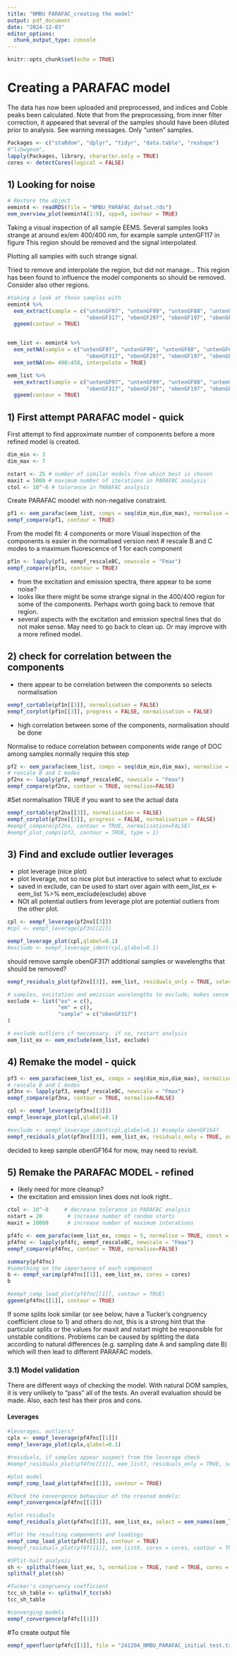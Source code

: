 ```yaml
---
title: "NMBU PARAFAC_creating the model"
output: pdf_document
date: "2024-12-03"
editor_options: 
  chunk_output_type: console
---
```


```r
knitr::opts_chunk$set(echo = TRUE)
```

# Creating a PARAFAC model
The data has now been uploaded and preprocessed, and indices and Coble peaks been calculated. 
Note that from the preprocessing, from inner filter correction, it appeared that several of the samples should have been diluted prior to analysis. See warning messages. Only "unten" samples. 
```r
Packages <- c("staRdom", "dplyr", "tidyr", "data.table", "reshape")
#"libwgeom",
lapply(Packages, library, character.only = TRUE)
cores <- detectCores(logical = FALSE)
```

## 1) Looking for noise 
```r
# Restore the object
eemint4 <- readRDS(file = "NMBU_PARAFAC_datset.rds")
eem_overview_plot(eemint4[1:9], spp=9, contour = TRUE)
```
Taking a visual inspection of all sample EEMS. 
Several samples looks strange at around ex/em 400/400 nm, for example sample untenGF117 in figure 
This region should be removed and the signal interpolated. 

Plotting all samples with such strange signal.

Tried to remove and interpolate the region, but did not manage... This region has been found to influence the model components so should be removed. Consider also other regions. 

```r
#taking a look at those samples with 
eemint4 %>% 
  eem_extract(sample = c("untenGF97", "untenGF99", "untenGF88", "untenGF69", "untenGF68", "untenGF48", "untenGF317", "untenGF297", "untenGF288", "untenGF28", "untenGF277", "untenGF268", "untenGF257", "untenGF239", "untenGF237", "untenGF217", "untenGF198", "untenGF168", "untenGF167", "untenGF148", "untenGF139", "untenGF128", "untenGF114", "untenGF117",
                         "obenGF317", "obenGF297", "obenGF197", "obenGF167"), keep = TRUE) %>%
  ggeem(contour = TRUE)


eem_list <- eemint4 %>%
  eem_setNA(sample = c("untenGF97", "untenGF99", "untenGF88", "untenGF69", "untenGF68", "untenGF48", "untenGF317", "untenGF297", "untenGF288", "untenGF28", "untenGF277", "untenGF268", "untenGF257", "untenGF239", "untenGF237", "untenGF217", "untenGF198", "untenGF168", "untenGF167", "untenGF148", "untenGF139", "untenGF128", "untenGF114", "untenGF117",
                         "obenGF317", "obenGF297", "obenGF197", "obenGF167"), ex = 375:430, em= 400:450, interpolate = TRUE) %>%
  eem_setNA(em= 400:450, interpolate = TRUE)

eem_list %>% 
  eem_extract(sample = c("untenGF97", "untenGF99", "untenGF88", "untenGF69", "untenGF68", "untenGF48", "untenGF317", "untenGF297", "untenGF288", "untenGF28", "untenGF277", "untenGF268", "untenGF257", "untenGF239", "untenGF237", "untenGF217", "untenGF198", "untenGF168", "untenGF167", "untenGF148", "untenGF139", "untenGF128", "untenGF114", "untenGF117",
                         "obenGF317", "obenGF297", "obenGF197", "obenGF167"), keep = TRUE) %>%
  ggeem(contour = TRUE) 

```
 
## 1) First attempt PARAFAC model - quick
First attempt to find approximate number of components before a more refined model is created. 
```r
dim_min <- 3
dim_max <- 7

nstart <- 25 # number of similar models from which best is chosen
maxit = 5000 # maximum number of iterations in PARAFAC analysis
ctol <- 10^-6 # tolerance in PARAFAC analysis
```

Create PARAFAC moodel with non-negative constraint. 
```r
pf1 <- eem_parafac(eem_list, comps = seq(dim_min,dim_max), normalise = FALSE, const = c("nonneg", "nonneg", "nonneg"), maxit = maxit, nstart = nstart, ctol = ctol, cores = cores)
eempf_compare(pf1, contour = TRUE)
```

From the model fit: 4 components or more
Visual inspection of the components is easier in the normalised version next
# rescale B and C modes to a maximum fluorescence of 1 for each component
```r
pf1n <- lapply(pf1, eempf_rescaleBC, newscale = "Fmax")
eempf_compare(pf1n, contour = TRUE)
```

- from the excitation and emission spectra, there appear to be some noise? 
- looks like there might be some strange signal in the 400/400 region for some of the components. Perhaps worth going back to remove that region. 
- several aspects with the excitation and emission spectral lines that do not make sense. May need to go back to clean up. Or may improve with a more refined model. 

## 2) check for correlation between the components
- there appear to be correlation between the components so selects normalisation
```r
eempf_cortable(pf1n[[3]], normalisation = FALSE)
eempf_corplot(pf1n[[3]], progress = FALSE, normalisation = FALSE)
```
- high correlation between some of the components, normalisation should be done

Normalise to reduce correlation between components
wide range of DOC among samples normally require this step
```r
pf2 <- eem_parafac(eem_list, comps = seq(dim_min,dim_max), normalise = TRUE, const = c("nonneg", "nonneg", "nonneg"), maxit = maxit, nstart = nstart, ctol = ctol, cores = cores)
# rescale B and C modes
pf2nx <- lapply(pf2, eempf_rescaleBC, newscale = "Fmax")
eempf_compare(pf2nx, contour = TRUE, normalise=FALSE)
```

#Set normalisation TRUE if you want to see the actual data
```r
eempf_cortable(pf2nx[[3]], normalisation = FALSE)
eempf_corplot(pf2nx[[3]], progress = FALSE, normalisation = FALSE)
#eempf_compare(pf2nx, contour = TRUE, normalisation=FALSE)
#eempf_plot_comps(pf2, contour = TRUE, type = 1)
```

## 3) Find and exclude outlier leverages
- plot leverage (nice plot)
- plot leverage, not so nice plot but interactive to select what to exclude
- saved in exclude, can be used to start over again with eem_list_ex <- eem_list %>% eem_exclude(exclude) above
- NOt all potential outliers from leverage plot are potential outliers from the other plot. 
```r
cpl <- eempf_leverage(pf2nx[[3]])
#cpl <- eempf_leverage(pf3n[[2]])

eempf_leverage_plot(cpl,qlabel=0.1)
#exclude <- eempf_leverage_ident(cpl,qlabel=0.1)

```

should remove sample obenGF317!
additional samples or wavelengths that should be removed?

```r
eempf_residuals_plot(pf2nx[[3]], eem_list, residuals_only = TRUE, select = c("obenGF317"), spp = 6, cores = cores, contour = TRUE)

# samples, excitation and emission wavelengths to exclude, makes sense after calculation of leverage
exclude <- list("ex" = c(),
                "em" = c(),
                "sample" = c("obenGF317")
)

# exclude outliers if neccessary. if so, restart analysis
eem_list_ex <- eem_exclude(eem_list, exclude)
```

## 4) Remake the model - quick
```r
pf3 <- eem_parafac(eem_list_ex, comps = seq(dim_min,dim_max), normalise = TRUE, const = c("nonneg", "nonneg", "nonneg"), maxit = maxit, nstart = nstart, ctol = ctol, cores = cores)
# rescale B and C modes
pf3nx <- lapply(pf3, eempf_rescaleBC, newscale = "Fmax")
eempf_compare(pf3nx, contour = TRUE, normalise=FALSE)

cpl <- eempf_leverage(pf3nx[[3]])
eempf_leverage_plot(cpl,qlabel=0.1)

#exclude <- eempf_leverage_ident(cpl,qlabel=0.1) #sample obenGF164?
eempf_residuals_plot(pf3nx[[3]], eem_list_ex, residuals_only = TRUE, select = c("obenGF164"), spp = 6, cores = cores, contour = TRUE)

```
decided to keep sample obenGF164 for mow, may need to revisit. 

## 5) Remake the PARAFAC MODEL - refined
- likely need for more cleanup? 
- the excitation and emission lines does not look right.. 
```r
ctol <- 10^-8     # decrease tolerance in PARAFAC analysis
nstart = 20        # increase number of random starts
maxit = 10000      # increase number of maximum interations

pf4fc <- eem_parafac(eem_list_ex, comps = 5, normalise = TRUE, const = c("nonneg", "nonneg", "nonneg"), maxit = maxit, nstart = nstart, ctol = ctol, cores = cores, output="all")
pf4fnc <- lapply(pf4fc, eempf_rescaleBC, newscale = "Fmax")
eempf_compare(pf4fnc, contour = TRUE, normalise=FALSE)

summary(pf4fnc)
#something on the importance of each component
b <- eempf_varimp(pf4fnc[[1]], eem_list_ex, cores = cores)
b

#eempf_comp_load_plot(pf4fnc[[1]], contour = TRUE)
ggeem(pf4fnc[[1]], contour = TRUE)
```

If some splits look similar (or see below, have a Tucker’s congruency coefficient close to 1) and others do not, this is a strong hint that the particular splits or the values for maxit and nstart might be responsible for unstable conditions. Problems can be caused by splitting the data according to natural differences (e.g. sampling date A and sampling date B) which will then lead to different PARAFAC models. 

### 3.1) Model validation
There are different ways of checking the model. With natural DOM samples, it is very unlikely to "pass" all of the tests. An overall evaluation should be made. Also, each test has their pros and cons. 

#### Leverages
```r
#leverages, outliers?
cplx <- eempf_leverage(pf4fnc[[1]])
eempf_leverage_plot(cplx,qlabel=0.1)

#residuals, if samples appear suspect from the leverage check
#eempf_residuals_plot(pf4fnc[[1]], eem_list7, residuals_only = TRUE, select = c("DOM11856","DOM12210"), spp = 6, #cores = cores, contour = TRUE)

#plot model
eempf_comp_load_plot(pf4fnc[[1]], contour = TRUE)

#Check the convergence behaviour of the created models:
eempf_convergence(pf4fnc[[1]])

#plot residuals 
eempf_residuals_plot(pf4fnc[[1]], eem_list_ex, select = eem_names(eem_list_ex), cores = cores, contour = TRUE) 

#Plot the resulting components and loadings
eempf_comp_load_plot(pf4fc[[1]], contour = TRUE)
#eempf_residuals_plot(pf4f[[1]], eem_list6, cores = cores, contour = TRUE)

#SPlit-half analysis
sh <- splithalf(eem_list_ex, 5, normalise = TRUE, rand = TRUE, cores = cores, nstart = nstart, maxit = maxit, ctol = ctol) #HER MÅ DET OGSÅ VURDERES!
splithalf_plot(sh)

#Tucker’s congruency coefficient 
tcc_sh_table <- splithalf_tcc(sh)
tcc_sh_table

#converging models
eempf_convergence(pf4fc[[1]])
```

#To create output file
```r
eempf_openfluor(pf4fc[[1]], file = "241204_NMBU_PARAFAC_initial test.txt")

```

